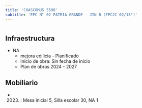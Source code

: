 ```yaml
---
title: 'CHASCOMUS 5598'
subtitle: 'EPC N° 02 PATRIA GRANDE - JIN B (EPCJC 02/13°)'
---
```


#
## Infraestructura

* NA 
    + mejora edilicia - Planificado 
    + Inicio de obra: Sin fecha de inicio 
    + Plan de obras 2024 - 2027 






## Mobiliario

*  (2023) : Mesa inicial 5, Silla escolar 30, NA 1 



